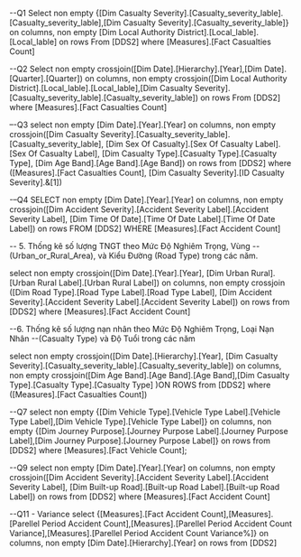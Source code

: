 ﻿--Q1
Select non empty {[Dim Casualty Severity].[Casualty_severity_lable].[Casualty_severity_lable],[Dim Casualty Severity].[Casualty_severity_lable]} on columns, 
		non empty [Dim Local Authority District].[Local_lable].[Local_lable] on rows
From [DDS2]
where [Measures].[Fact Casualties Count]

--Q2
Select non empty crossjoin([Dim Date].[Hierarchy].[Year],[Dim Date].[Quarter].[Quarter]) on columns, 
		non empty crossjoin([Dim Local Authority District].[Local_lable].[Local_lable],[Dim Casualty Severity].[Casualty_severity_lable].[Casualty_severity_lable]) on rows
From [DDS2]
where [Measures].[Fact Casualties Count]



–-Q3
select non empty [Dim Date].[Year].[Year] on columns,
non empty crossjoin([Dim Casualty Severity].[Casualty_severity_lable].[Casualty_severity_lable],
[Dim Sex Of Casualty].[Sex Of Casualty Label].[Sex Of Casualty Label],
[Dim Casualty Type].[Casualty Type].[Casualty Type],
[Dim Age Band].[Age Band].[Age Band])
 on rows
from [DDS2]
where ([Measures].[Fact Casualties Count], [Dim Casualty Severity].[ID Casualty Severity].&[1])

-–Q4
SELECT non empty [Dim Date].[Year].[Year] on columns,
non empty crossjoin([Dim Accident Severity].[Accident Severity Label].[Accident Severity Label],
[Dim Time Of Date].[Time Of Date Label].[Time Of Date Label]) on rows
FROM [DDS2]
WHERE [Measures].[Fact Accident Count]


-- 5. Thống kê số lượng TNGT theo Mức Độ Nghiêm Trọng, Vùng
--(Urban_or_Rural_Area), và Kiểu Đường (Road Type) trong các năm.

select non empty crossjoin([Dim Date].[Year].[Year], 
[Dim Urban Rural].[Urban Rural Label].[Urban Rural Label]) on columns,
non empty crossjoin ([Dim Road Type].[Road Type Label].[Road Type Label],
[Dim Accident Severity].[Accident Severity Label].[Accident Severity Label]) on rows
from [DDS2]
where [Measures].[Fact Accident Count]

--6. Thống kê số lượng nạn nhân theo Mức Độ Nghiêm Trọng, Loại Nạn Nhân
--(Casualty Type) và Độ Tuổi trong các năm

select non empty crossjoin([Dim Date].[Hierarchy].[Year],
[Dim Casualty Severity].[Casualty_severity_lable].[Casualty_severity_lable])  on columns,
non empty crossjoin([Dim Age Band].[Age Band].[Age Band],[Dim Casualty Type].[Casualty Type].[Casualty Type]
 )ON ROWS
from [DDS2]
where ([Measures].[Fact Casualties Count])



--Q7
select non empty {[Dim Vehicle Type].[Vehicle Type Label].[Vehicle Type Label],[Dim Vehicle Type].[Vehicle Type Label]} on columns,
non empty {[Dim Journey Purpose].[Journey Purpose Label].[Journey Purpose Label],[Dim Journey Purpose].[Journey Purpose Label]} on rows
from [DDS2]
where [Measures].[Fact Vehicle Count];

--Q9
select non empty [Dim Date].[Year].[Year] on columns,
non empty crossjoin([Dim Accident Severity].[Accident Severity Label].[Accident Severity Label],
[Dim Built-up Road].[Built-up Road Label].[Built-up Road Label]) on rows
from [DDS2]
where [Measures].[Fact Accident Count]

--Q11 - Variance
select {[Measures].[Fact Accident Count],[Measures].[Parellel Period Accident Count],[Measures].[Parellel Period Accident Count Variance],[Measures].[Parellel Period Accident Count Variance%]} on columns,
non empty [Dim Date].[Hierarchy].[Year] on rows
from [DDS2]

